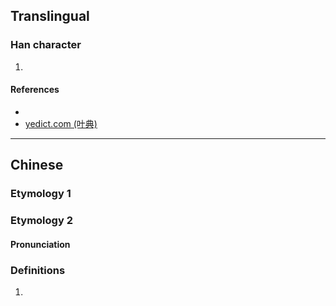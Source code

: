 {{character info/new}}
==Translingual==

===Han character===
{{Han char|rn=85|rad=水|as=06|sn=9|four=|canj=EYLC,XEYLC|ids=⿰氵亦}}

# {{defn|Han|sort=水06}}

====References====
* {{Han ref|kx=0619.160|dkj=17351|hdz=31615.020|uh=6D02|ud=27906}}
* [http://yedict.com/htm/6D/6D02.htm yedict.com (叶典)]

----

==Chinese==
{{zh-forms}}

===Etymology 1===
{{zh-see|液|a}}

===Etymology 2===
====Pronunciation====
{{zh-pron
|m=yè
|c=jik6,jat6
|mc=
|oc=
|ma=
|cat=pn
}}

===Definitions===
{{zh-hanzi}}

# {{surname|lang=zh}}